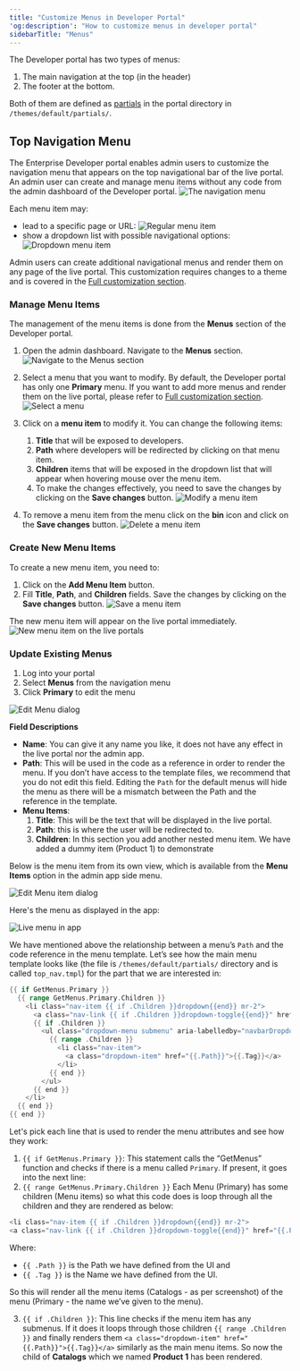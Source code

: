 ```yaml
---
title: "Customize Menus in Developer Portal"
'og:description': "How to customize menus in developer portal"
sidebarTitle: "Menus"
---
```


The Developer portal has two types of menus:
1. The main navigation at the top (in the header)
2. The footer at the bottom.

Both of them are defined as [partials](/portal/customization/themes#file-structure-of-a-theme) in the portal directory in `/themes/default/partials/`.

## Top Navigation Menu

The Enterprise Developer portal enables admin users to customize the navigation menu that appears on the top navigational bar of the live portal. An admin user can create and manage menu items without any code from the admin dashboard of the Developer portal.
<img src="/img/dashboard/portal-management/enterprise-portal/top-nav-menu.png" alt="The navigation menu" />

Each menu item may:
- lead to a specific page or URL:
  <img src="/img/dashboard/portal-management/enterprise-portal/regular-menu-item.png" alt="Regular menu item" />
- show a dropdown list with possible navigational options:
  <img src="/img/dashboard/portal-management/enterprise-portal/dropdown-menu-item.png" alt="Dropdown menu item" />

Admin users can create additional navigational menus and render them on any page of the live portal. This customization requires changes to a theme and is covered in the [Full customization section](/portal/customization/menus).

### Manage Menu Items

The management of the menu items is done from the **Menus** section of the Developer portal.

1. Open the admin dashboard. Navigate to the **Menus** section.
   <img src="/img/dashboard/portal-management/enterprise-portal/navigation-to-menus-section.png" alt="Navigate to the Menus section" />

2. Select a menu that you want to modify. By default, the Developer portal has only one **Primary** menu. If you want to add more menus and render them on the live portal, please refer to [Full customization section](/portal/customization/menus).
   <img src="/img/dashboard/portal-management/enterprise-portal/select-a-menu.png" alt="Select a menu" />

3. Click on a **menu item** to modify it. You can change the following items:
    1. **Title** that will be exposed to developers.
    2. **Path** where developers will be redirected by clicking on that menu item.
    3. **Children** items that will be exposed in the dropdown list that will appear when hovering mouse over the menu item.
    4. To make the changes effectively, you need to save the changes by clicking on the **Save changes** button.
       <img src="/img/dashboard/portal-management/enterprise-portal/menu-item.png" alt="Modify a menu item" />

4. To remove a menu item from the menu click on the **bin** icon and click on the **Save changes** button.
   <img src="/img/dashboard/portal-management/enterprise-portal/delete-a-menu-item.png" alt="Delete a menu item" />

### Create New Menu Items
To create a new menu item, you need to:

1. Click on the **Add Menu Item** button.
2. Fill **Title**, **Path**, and **Children** fields. Save the changes by clicking on the **Save changes** button.
   <img src="/img/dashboard/portal-management/enterprise-portal/save-new-menu-item.png" alt="Save a menu item" />

The new menu item will appear on the live portal immediately.
<img src="/img/dashboard/portal-management/enterprise-portal/new-menu-item-on-the-live-portal.png" alt="New menu item on the live portal" />s

### Update Existing Menus

1. Log into your portal
2. Select **Menus** from the navigation menu
3. Click **Primary** to edit the menu

<img src="/img/dashboard/portal-management/enterprise-portal/edit-menu.png" alt="Edit Menu dialog" />

**Field Descriptions**

- **Name**: You can give it any name you like, it does not have any effect in the live portal nor the admin app.
- **Path**: This will be used in the code as a reference in order to render the menu. If you don’t have access to the template files, we recommend that you do not edit this field. Editing the `Path` for the default menus will hide the menu as there will be a mismatch between the Path and the reference in the template.
- **Menu Items**:
  1. **Title**: This will be the text that will be displayed in the live portal.
  2. **Path**: this is where the user will be redirected to.
  3. **Children**: In this section you add another nested menu item. We have added a dummy item (Product 1) to demonstrate

Below is the menu item from its own view, which is available from the **Menu Items** option in the admin app side menu.

<img src="/img/dashboard/portal-management/enterprise-portal/edit-menu-item.png" alt="Edit Menu item dialog" />

Here's the menu as displayed in the app:

<img src="/img/dashboard/portal-management/enterprise-portal/portal-menu-live.png" alt="Live menu in app" />

We have mentioned above the relationship between a menu’s `Path` and the code reference in the menu template. Let’s see how the main menu template looks like (the file is `/themes/default/partials/` directory and is called `top_nav.tmpl`) for the part that we are interested in:

```go
{{ if GetMenus.Primary }}
  {{ range GetMenus.Primary.Children }}
    <li class="nav-item {{ if .Children }}dropdown{{end}} mr-2">
      <a class="nav-link {{ if .Children }}dropdown-toggle{{end}}" href="{{.Path}}" {{ if .Children }}data-toggle="dropdown" aria-haspopup=”true" aria-expanded="false"{{end}}>{{.Tag}}</a>
      {{ if .Children }}
        <ul class="dropdown-menu submenu" aria-labelledby="navbarDropdownMenuLink">
          {{ range .Children }}
            <li class="nav-item">
              <a class="dropdown-item" href="{{.Path}}">{{.Tag}}</a>
            </li>
          {{ end }}
        </ul>
      {{ end }}
    </li>
  {{ end }}
{{ end }}
```
Let's pick each line that is used to render the menu attributes and see how they work:

1. `{{ if GetMenus.Primary }}`: This statement calls the “GetMenus” function and checks if there is a menu called `Primary`. If present, it goes into the next line:
2. `{{ range GetMenus.Primary.Children }}` Each Menu (Primary) has some children (Menu items) so what this code does is loop through all the children and they are rendered as below:

```go
<li class="nav-item {{ if .Children }}dropdown{{end}} mr-2">
<a class="nav-link {{ if .Children }}dropdown-toggle{{end}}" href="{{.Path}}" {{ if .Children }}data-toggle="dropdown" aria-haspopup=”true" aria-expanded="false"{{end}}>{{.Tag}}</a>
```
Where:

- `{{ .Path }}` is the Path we have defined from the UI and
- `{{ .Tag }}` is the Name we have defined from the UI.

So this will render all the menu items (Catalogs - as per screenshot) of the menu (Primary - the name we’ve given to the menu).

3. `{{ if .Children }}`: This line checks if the menu item has any submenus. If it does it loops through those children `{{ range .Children }}` and finally renders them `<a class="dropdown-item" href="{{.Path}}">{{.Tag}}</a>` similarly as the main menu items.
So now the child of **Catalogs** which we named **Product 1** has been rendered.
